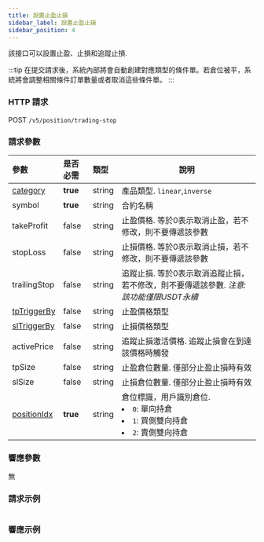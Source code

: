 ```yaml
---
title: 設置止盈止損
sidebar_label: 設置止盈止損
sidebar_position: 4
---
```


該接口可以設置止盈、止損和追蹤止損.

:::tip
在提交請求後，系統內部將會自動創建對應類型的條件單。若倉位被平，系統將會調整相關條件訂單數量或者取消這些條件單。
:::

### HTTP 請求
POST `/v5/position/trading-stop`

### 請求參數
| 參數 | 是否必需 | 類型 | 說明|
|:----- |:-------|:-----|------ |
|[category](../enum#category) |**true** |string |產品類型. `linear`,`inverse` |
|symbol |**true** |string |合約名稱|
|takeProfit |false |string |止盈價格. 等於0表示取消止盈，若不修改，則不要傳遞該參數|
|stopLoss |false |string |止損價格. 等於0表示取消止損，若不修改，則不要傳遞該參數 |
|trailingStop |false |string |追蹤止損. 等於0表示取消追蹤止損，若不修改，則不要傳遞該參數. _注意: 該功能僅限USDT永續_ |
|[tpTriggerBy](../enum#triggerby) |false |string |止盈價格類型 |
|[slTriggerBy](../enum#triggerby) |false |string |止損價格類型 |
|activePrice |false |string |追蹤止損激活價格. 追蹤止損會在到達該價格時觸發 |
|tpSize |false |string |止盈倉位數量. 僅部分止盈止損時有效 |
|slSize |false |string |止損倉位數量. 僅部分止盈止損時有效 |
|[positionIdx](../enum#positionidx) |**true** |string |倉位標識，用戶識別倉位. <li>`0`: 單向持倉</li><li>`1`: 買側雙向持倉</li><li>`2`: 賣側雙向持倉</li> |

### 響應參數
無

### 請求示例

<Tabs>
<TabItem value="console" label="Console">

```http
```

</TabItem>
</Tabs>

### 響應示例

<Tabs>
<TabItem value="js linear" label="linear">

```json

```
</TabItem>
</Tabs>